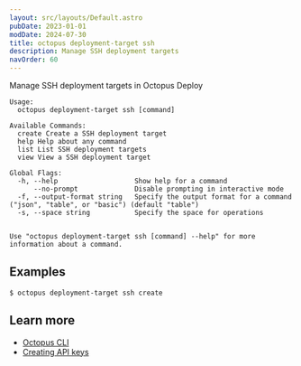 ```yaml
---
layout: src/layouts/Default.astro
pubDate: 2023-01-01
modDate: 2024-07-30
title: octopus deployment-target ssh
description: Manage SSH deployment targets
navOrder: 60
---
```


Manage SSH deployment targets in Octopus Deploy

```
Usage:
  octopus deployment-target ssh [command]

Available Commands:
  create Create a SSH deployment target
  help Help about any command
  list List SSH deployment targets
  view View a SSH deployment target

Global Flags:
  -h, --help                   Show help for a command
      --no-prompt              Disable prompting in interactive mode
  -f, --output-format string   Specify the output format for a command ("json", "table", or "basic") (default "table")
  -s, --space string           Specify the space for operations


Use "octopus deployment-target ssh [command] --help" for more information about a command.
```

## Examples

<SamplesInstance />

```
$ octopus deployment-target ssh create

```

## Learn more

- [Octopus CLI](/docs/octopus-rest-api/cli)
- [Creating API keys](/docs/octopus-rest-api/how-to-create-an-api-key)